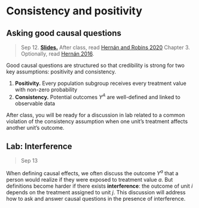
# Consistency and positivity

## Asking good causal questions

> Sep 12. [**Slides.**](assets/slides/3-1_consistency_positivity.pdf) After class, read [Hernán and Robins 2020](https://www.hsph.harvard.edu/miguel-hernan/causal-inference-book/) Chapter 3. Optionally, read [Hernán 2016](https://www.ncbi.nlm.nih.gov/pmc/articles/PMC5207342/).

Good causal questions are structured so that credibility is strong for two key assumptions: positivity and consistency.

1. **Positivity.** Every population subgroup receives every treatment value with non-zero probability
2. **Consistency.** Potential outcomes $Y^A$ are well-defined and linked to observable data

After class, you will be ready for a discussion in lab related to a common violation of the consistency assumption when one unit's treatment affects another unit's outcome.

## Lab: Interference

> Sep 13

When defining causal effects, we often discuss the outcome $Y^a$ that a person would realize if they were exposed to treatment value $a$. But definitions become harder if there exists **interference**: the outcome of unit $i$ depends on the treatment assigned to unit $j$. This discussion will address how to ask and answer causal questions in the presence of interference.